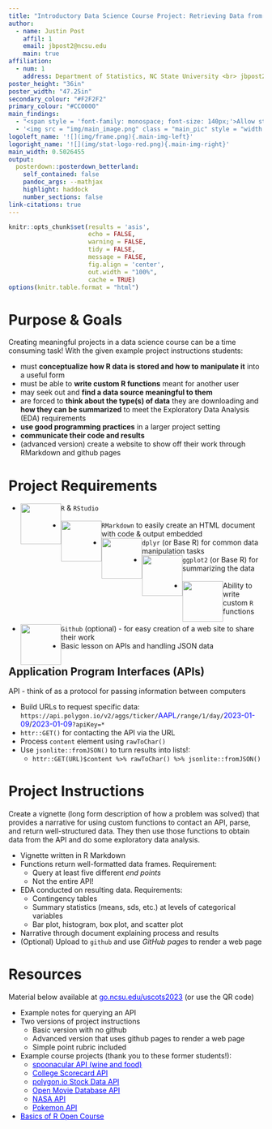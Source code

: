 ```yaml
---
title: "Introductory Data Science Course Project: Retrieving Data from an API and Conducting an EDA"
author:
  - name: Justin Post
    affil: 1
    email: jbpost2@ncsu.edu
    main: true
affiliation:
  - num: 1
    address: Department of Statistics, NC State University <br> jbpost2.github.io
poster_height: "36in"
poster_width: "47.25in"
secondary_colour: "#F2F2F2"
primary_colour: "#CC0000"
main_findings:
  - "<span style = 'font-family: monospace; font-size: 140px;'>Allow students to show off their R skills and communication ability while investigating data that is meaningful to them!</span>"
  - '<img src = "img/main_image.png" class = "main_pic" style = "width: 70%">'
logoleft_name: '![](img/frame.png){.main-img-left}'
logoright_name: '![](img/stat-logo-red.png){.main-img-right}'
main_width: 0.5026455
output: 
  posterdown::posterdown_betterland:
    self_contained: false
    pandoc_args: --mathjax
    highlight: haddock
    number_sections: false
link-citations: true
---
```


```r
knitr::opts_chunk$set(results = 'asis',
                      echo = FALSE,
                      warning = FALSE,
                      tidy = FALSE,
                      message = FALSE,
                      fig.align = 'center',
                      out.width = "100%",
                      cache = TRUE)
options(knitr.table.format = "html") 
```

# Purpose & Goals

Creating meaningful projects in a data science course can be a time consuming task! With the given example project instructions students:

-   must **conceptualize how R data is stored and how to manipulate it** into a useful form
-   must be able to **write custom R functions** meant for another user
-   may seek out and **find a data source meaningful to them**
-   are forced to **think about the type(s) of data** they are downloading and **how they can be summarized** to meet the Exploratory Data Analysis (EDA) requirements
-   **use good programming practices** in a larger project setting
-   **communicate their code and results**
-   (advanced version) create a website to show off their work through RMarkdown and github pages

# Project Requirements

-   <img src="img/RStudio.svg" width="80px" style="float: left;"/> `R` & `RStudio` <br><br>
-   <img src="img/rmarkdown.svg" width="80px" style="float: left;"/> `RMarkdown` to easily create an HTML document with code & output embedded
-   <img src="img/dplyr.svg" width="80px" style="float: left;"/> `dplyr` (or Base R) for common data manipulation tasks <br>
-   <img src="img/ggplot2.svg" width="80px" style="float: left;"/> `ggplot2` (or Base R) for summarizing the data<br><br>
-   <img src="img/r.jpg" width="80px" style="float: left;"/> Ability to write custom `R` functions<br><br>
-   <img src="img/github.png" width="80px" style="float: left;"/> `Github` (optional) - for easy creation of a web site to share their work<br>
-   Basic lesson on APIs and handling JSON data

## Application Program Interfaces (APIs)

API - think of as a protocol for passing information between computers

-   Build URLs to request specific data: `https://api.polygon.io/v2/aggs/ticker/`<font color="blue">AAPL</font>`/range/1/day/`<font color="blue">2023-01-09</font>/<font color="blue">2023-01-09</font>`?apiKey=*`
-   `httr::GET()` for contacting the API via the URL
-   Process `content` element using `rawToChar()`
-   Use `jsonlite::fromJSON()` to turn results into lists!:
    -   `httr::GET(URL)$content %>% rawToChar() %>% jsonlite::fromJSON()`

# Project Instructions

Create a vignette (long form description of how a problem was solved) that provides a narrative for using custom functions to contact an API, parse, and return well-structured data. They then use those functions to obtain data from the API and do some exploratory data analysis.

-   Vignette written in R Markdown
-   Functions return well-formatted data frames. Requirement:
    -   Query at least five different *end points*
    -   Not the entire API!
-   EDA conducted on resulting data. Requirements:
    -   Contingency tables
    -   Summary statistics (means, sds, etc.) at levels of categorical variables
    -   Bar plot, histogram, box plot, and scatter plot
-   Narrative through document explaining process and results
-   (Optional) Upload to `github` and use *GitHub pages* to render a web page

# Resources

Material below available at <a href = "http://go.ncsu.edu/uscots2023" style = "color:blue;">go.ncsu.edu/uscots2023</a> (or use the QR code)

- Example notes for querying an API
- Two versions of project instructions
    -   Basic version with no github
    -   Advanced version that uses github pages to render a web page
    -   Simple point rubric included
- Example course projects (thank you to these former students!):
    -   <a href = "https://kbelkna.github.io/Project2/" style = "color:blue;">spoonacular API (wine and food)</a>
    -   <a href = "https://rhencher.github.io/ST558-Project2/" style = "color:blue;">College Scorecard API</a>
    -   <a href = "https://bbittne.github.io/Project1/" style = "color:blue;">polygon.io Stock Data API</a>
    -   <a href = "https://github.com/brknapp/Project_1" style = "color:blue;"> Open Movie Database API</a>
    -   <a href = "https://sbgadhwala.github.io/ST558_Project2/" style = "color:blue;"> NASA API</a>
    -   <a href = "https://cmknezev.github.io/ST-558-Project-1/Pokemon-API-Vignette-.html" style = "color:blue;"> Pokemon API</a>
- <a href = "https://jbpost2.github.io/pages/R.html"  style = "color:blue;">Basics of R Open Course</a>